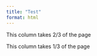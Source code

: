 ```yaml
---
title: "Test"
format: html
---
```


::: {.grid}

::: {.g-col-8}
This column takes 2/3 of the page
:::

::: {.g-col-4}
This column takes 1/3 of the page
:::

:::